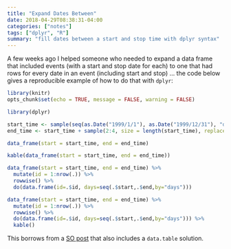 ```yaml
---
title: "Expand Dates Between"
date: 2018-04-29T08:38:31-04:00
categories: ["notes"]
tags: ["dplyr", "R"]
summary: "fill dates between a start and stop time with dplyr syntax"
---
```


A few weeks ago I helped someone who needed to expand a data frame that included events (with a start and stop date for each) to one that had rows for every date in an event (including start and stop) ... the code below gives a reproducible example of how to do that with `dplyr`:

```r
library(knitr)
opts_chunk$set(echo = TRUE, message = FALSE, warning = FALSE)
```

```r
library(dplyr)

start_time <- sample(seq(as.Date("1999/1/1"), as.Date("1999/12/31"), "days"), 5)
end_time <- start_time + sample(2:4, size = length(start_time), replace = TRUE)
```

```r
data_frame(start = start_time, end = end_time)
```

```r
kable(data_frame(start = start_time, end = end_time))
```

```r
data_frame(start = start_time, end = end_time) %>%
  mutate(id = 1:nrow(.)) %>%
  rowwise() %>%
  do(data.frame(id=.$id, days=seq(.$start,.$end,by="days")))
```

```r
data_frame(start = start_time, end = end_time) %>%
  mutate(id = 1:nrow(.)) %>%
  rowwise() %>%
  do(data.frame(id=.$id, days=seq(.$start,.$end,by="days"))) %>%
  kable()
```

This borrows from a [SO post](https://stackoverflow.com/questions/24803361/expand-rows-by-date-range-using-start-and-end-date?answertab=votes#tab-top) that also includes a `data.table` solution.

